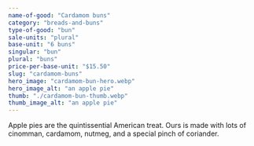 ```yaml
---
name-of-good: "Cardamom buns"
category: "breads-and-buns"
type-of-good: "bun"
sale-units: "plural"
base-unit: "6 buns"
singular: "bun"
plural: "buns"
price-per-base-unit: "$15.50"
slug: "cardamom-buns"
hero_image: "cardamom-bun-hero.webp"
hero_image_alt: "an apple pie"
thumb: "./cardamom-bun-thumb.webp"
thumb_image_alt: "an apple pie"
---
```


Apple pies are the quintissential American treat. Ours is made with lots of cinomman, cardamom, nutmeg, and a special pinch of coriander.
